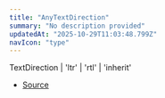 ```yaml
---
title: "AnyTextDirection"
summary: "No description provided"
updatedAt: "2025-10-29T11:03:48.799Z"
navIcon: "type"
---
```



TextDirection \| 'ltr' \| 'rtl' \| 'inherit'

- [Source](https://github.com/NMMTY/LazyCanvas/blob/e5b83021346e886d435469de8abb93654e0fb45d/packages/lazycanvas/src/types/types.d.ts#L56)